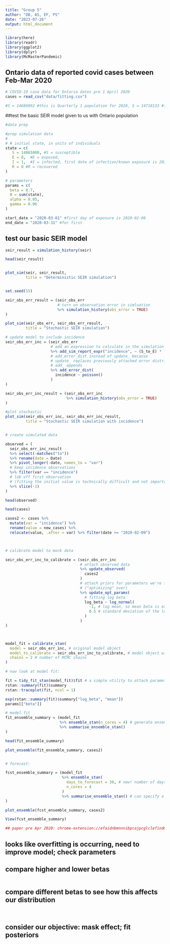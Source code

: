 ```yaml
---
title: "Group 5"
author: "DB, AS, EF, PS"
date: "2023-07-26"
output: html_document
---
```


```r
library(here)
library(readr)
library(ggplot2)
library(dplyr)
library(McMasterPandemic)
```

## Ontario data of reported covid cases between Feb-Mar 2020
```r
# COVID-19 case data for Ontario dates pre 1 April 2020
cases = read_csv("data/fitting.csv") 

#S = 14686092 #this is Quarterly 1 population for 2020, S = 14718133 #for Q2 2020
```

##test the basic SEIR model given to us with Ontario population
```r
#data prep

#prep simulation data
# 
# # initial state, in units of individuals
state = c(
   S = 14865000, #S = susceptible
   E = 0,  #E = exposed,
   I = 1,  #I = infected, first date of infection/known exposure is 2020-02-08
   R = 0 #R = recovered
)

# parameters
params = c(
  beta = 0.7,
  N = sum(state),
  alpha = 0.05,
  gamma = 0.06
)

start_date = "2020-03-01" #first day of exposure is 2020-02-08
end_date = "2020-03-31" #for first


```

## test our basic SEIR model
```r

seir_result = simulation_history(seir)

head(seir_result)


plot_sim(seir, seir_result,
         title = "Deterministic SEIR simulation")


set.seed(15)

seir_obs_err_result = (seir_obs_err
                       # turn on observation error in simluation
                       %>% simulation_history(obs_error = TRUE)
)

plot_sim(seir_obs_err, seir_obs_err_result,
         title = "Stochastic SEIR simulation")

# update model to include incidence
seir_obs_err_inc = (seir_obs_err
                    # add an expression to calculate in the simulation report
                    %>% add_sim_report_expr("incidence", ~ (S_to_E) * (S))
                    # add_error_dist instead of update_ because 
                    # update_ replaces previously attached error distributions
                    # add_ appends
                    %>% add_error_dist( 
                      incidence ~ poisson()
                    )
)

seir_obs_err_inc_result = (seir_obs_err_inc
                           %>% simulation_history(obs_error = TRUE)
)

#plot stochastic
plot_sim(seir_obs_err_inc, seir_obs_err_inc_result,
         title = "Stochastic SEIR simulation with incidence")


# create simulated data

observed = (
  seir_obs_err_inc_result
  %>% select(-matches("to"))
  %>% rename(date = Date)
  %>% pivot_longer(-date, names_to = "var")
  # keep incidence observations
  %>% filter(var == "incidence")
  # lob off first observation 
  # (fitting the initial value is technically difficult and not important to figure out here)
  %>% slice(-1)
)

head(observed)

head(cases)

cases2 <- cases %>% 
  mutate(var = "incidence") %>% 
  rename(value = new_cases) %>% 
  relocate(value, .after = var) %>% filter(date >= "2020-02-09")



# calibrate model to mock data

seir_obs_err_inc_to_calibrate = (seir_obs_err_inc
                                 # attach observed data
                                 %>% update_observed(
                                   cases2
                                 )
                                 # attach priors for parameters we're fitting
                                 # ("optimizing" over)
                                 %>% update_opt_params(
                                   # fitting log beta
                                   log_beta ~ log_normal(
                                     -1, # log mean, so mean beta is exp(-1) = 0.36
                                     0.5 # standard deviation of the log normal prior
                                   )
                                 )
)



model_fit = calibrate_stan(
  model = seir_obs_err_inc, # original model object
  model_to_calibrate = seir_obs_err_inc_to_calibrate, # model object with observed data and priors
  chains = 2 # number of MCMC chains
)

# now look at model fit:

fit = tidy_fit_stan(model_fit)$fit # a simple utility to attach parameter names to stan output
rstan::summary(fit)$summary
rstan::traceplot(fit, ncol = 1)

exp(rstan::summary(fit)$summary["log_beta", "mean"])
params[["beta"]]

# model fit
fit_ensemble_summary = (model_fit
                        %>% ensemble_stan(n_cores = 4) # generate ensemble in parallel
                        %>% summarise_ensemble_stan()
)

head(fit_ensemble_summary)

plot_ensemble(fit_ensemble_summary, cases2)


# forecast:

fcst_ensemble_summary = (model_fit
                         %>% ensemble_stan(
                           days_to_forecast = 30, # new! number of days to forecast
                           n_cores = 4
                         )
                         %>% summarise_ensemble_stan() # can specify a different quantile vector here: see documentation
)

plot_ensemble(fcst_ensemble_summary, cases2)

View(fcst_ensemble_summary)

## paper pre Apr 2020: chrome-extension://efaidnbmnnnibpcajpcglclefindmkaj/https://www.medrxiv.org/content/10.1101/2020.03.24.20042705v1.full.pdf


``` 

## looks like overfitting is occurring, need to improve model; check parameters
## compare higher and lower betas

```r


```

## compare different betas to see how this affects our distribution
```r

```


```r
```

## consider our objective: mask effect; fit posteriors 

```fit

```